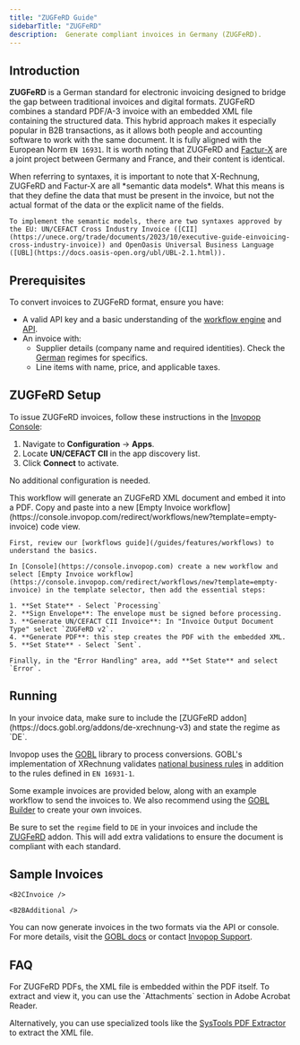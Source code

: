 ```yaml
---
title: "ZUGFeRD Guide"
sidebarTitle: "ZUGFeRD"
description:  Generate compliant invoices in Germany (ZUGFeRD).
---
```



## Introduction

**ZUGFeRD** is a German standard for electronic invoicing designed to bridge the gap between traditional invoices and digital formats. ZUGFeRD combines a standard PDF/A-3 invoice with an embedded XML file containing the structured data. This hybrid approach makes it especially popular in B2B transactions, as it allows both people and accounting software to work with the same document. It is fully aligned with the European Norm `EN 16931`. It is worth noting that ZUGFeRD and [Factur-X](/guides/countries/fr-facturx) are a joint project between Germany and France, and their content is identical.

<Tip>
    When referring to syntaxes, it is important to note that X-Rechnung, ZUGFeRD and Factur-X are all *semantic data models*. What this means is that they define the data that must be present in the invoice, but not the actual format of the data or the explicit name of the fields.

    To implement the semantic models, there are two syntaxes approved by the EU: UN/CEFACT Cross Industry Invoice ([CII](https://unece.org/trade/documents/2023/10/executive-guide-einvoicing-cross-industry-invoice)) and OpenOasis Universal Business Language ([UBL](https://docs.oasis-open.org/ubl/UBL-2.1.html)).
</Tip>

## Prerequisites

To convert invoices to ZUGFeRD format, ensure you have:

- A valid API key and a basic understanding of the [workflow engine](/guides/features/workflows) and [API](api-ref/introduction).
- An invoice with:
  - Supplier details (company name and required identities). Check the [German](https://docs.gobl.org/regimes/de) regimes for specifics.
  - Line items with name, price, and applicable taxes.

## ZUGFeRD Setup

To issue ZUGFeRD invoices, follow these instructions in the [Invopop Console](https://console.invopop.com):

<Steps>
<Step title="Connect the UN/CEFACT CII app">

1. Navigate to **Configuration** → **Apps**.
2. Locate **UN/CEFACT CII** in the app discovery list.
3. Click **Connect** to activate.

No additional configuration is needed.
</Step>
<Step title="Configure invoice workflow">

<Tabs>
  <Tab title="Template">
    <Card iconType="duotone" title="ZUGFeRD invoice workflow" icon="code-branch" href="https://console.invopop.com/redirect/workflows/new?template=de-zugferd" cta="Add to my workspace">
    This workflow will generate an ZUGFeRD XML document and embed it into a PDF.
    </Card>
  </Tab>
  <Tab title="Code">
    Copy and paste into a new [Empty Invoice workflow](https://console.invopop.com/redirect/workflows/new?template=empty-invoice) code view.
    <ZugferdWorkflow />
  </Tab>
  <Tab title="Build from scratch">

    First, review our [workflows guide](/guides/features/workflows) to understand the basics.

    In [Console](https://console.invopop.com) create a new workflow and select [Empty Invoice workflow](https://console.invopop.com/redirect/workflows/new?template=empty-invoice) in the template selector, then add the essential steps:

    1. **Set State** - Select `Processing`
    2. **Sign Envelope**: The envelope must be signed before processing.
    3. **Generate UN/CEFACT CII Invoice**: In "Invoice Output Document Type" select `ZUGFeRD v2`.
    4. **Generate PDF**: this step creates the PDF with the embedded XML.
    5. **Set State** - Select `Sent`.

    Finally, in the "Error Handling" area, add **Set State** and select `Error`. 
  </Tab>
</Tabs>

</Step>
</Steps>

## Running

<Note>
  In your invoice data, make sure to include the [ZUGFeRD addon](https://docs.gobl.org/addons/de-xrechnung-v3) and state the regime as `DE`.
</Note>


Invopop uses the [GOBL](https://gobl.org) library to process conversions. GOBL's implementation of XRechnung validates [national business rules](https://www.xoev.de/sixcms/media.php/13/XRechnung-EnglishSummary-v220-final.pdf) in addition to the rules defined in `EN 16931-1`.

Some example invoices are provided below, along with an example workflow to send the invoices to. We also recommend using the [GOBL Builder](https://build.gobl.org) to create your own invoices.

Be sure to set the `regime` field to `DE` in your invoices and include the [ZUGFeRD](https://docs.gobl.org/addons/de-xrechnung-v3) addon. This will add extra validations to ensure the document is compliant with each standard. 

## Sample Invoices


    <B2CInvoice />

    <B2BAdditional />

You can now generate invoices in the two formats via the API or console. For more details, visit the [GOBL docs](https://docs.gobl.org) or contact [Invopop Support](mailto:support@invopop.com).

## FAQ
<AccordionGroup>
<Accordion title="How can I view an XML attached to a PDF?">
For ZUGFeRD PDFs, the XML file is embedded within the PDF itself. To extract and view it, you can use the `Attachments` section in Adobe Acrobat Reader.

Alternatively, you can use specialized tools like the [SysTools PDF Extractor](https://www.systoolsgroup.com/pdf/extractor/) to extract the XML file.
</Accordion>
</AccordionGroup>
